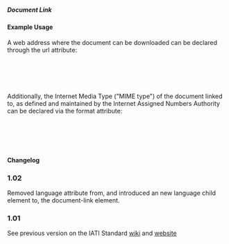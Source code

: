 ===== Document Link ===== 
{{for revison 1.02}}

==== Example Usage ====

A web address where the document can be downloaded can be declared through the url attribute:

<code xml>
    <document-link url="http://www.aidtransparency.net/wp-content/uploads/2009/06/Summary-IATI-Standard-Version-1-Final.doc">
</code>

Additionally, the Internet Media Type ("MIME type") of the document linked to, as defined and maintained by the Internet Assigned Numbers Authority can be declared via the format attribute:

<code xml>
    <document-link format="application/msword" url="http://www.aidtransparency.net/wp-content/uploads/2009/06/Summary-IATI-Standard-Version-1-Final.doc">
</code>

==== Changelog ====
===1.02===
Removed language attribute from, and introduced an new language child element to, the document-link element.
===1.01===
See previous version on the IATI Standard [[http://wiki.iatistandard.org/standard/documentation/1.0/document-link | wiki]] and [[http://iatistandard.org/101/activities-standard/related-documents/activity-documents/ | website]]
 